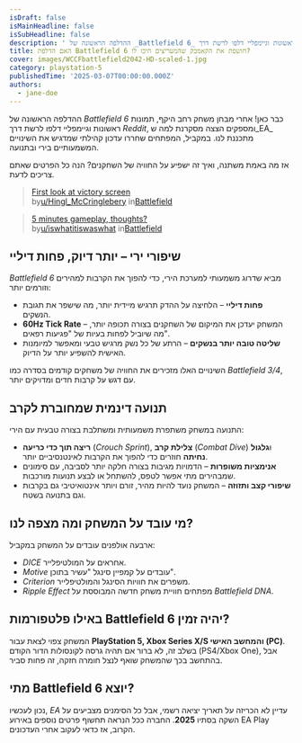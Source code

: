 ```yaml
---
isDraft: false
isMainHeadline: false
isSubHeadline: false
description: ' ההדלפה הראשונה של _Battlefield 6_ כבר כאן! אחרי מבחן משחק רחב היקף, תמונות ראשונות וגיימפליי דלפו לרשת דרך _Reddit_, ומספקים הצצה מסקרנת למ'
title: האם הדלפת Battlefield 6 חושפת את הקאמבק שהמעריצים חיכו לו?
cover: images/WCCFbattlefield2042-HD-scaled-1.jpg
category: playstation-5
publishedTime: '2025-03-07T00:00:00.000Z'
authors:
  - jane-doe
---
```


ההדלפה הראשונה של _Battlefield 6_ כבר כאן! אחרי מבחן משחק רחב היקף, תמונות ראשונות וגיימפליי דלפו לרשת דרך _Reddit_, ומספקים הצצה מסקרנת למה ש_EA_ מתכננת לנו. במקביל, המפתחים שחררו עדכון קהילתי שמדגיש את השינויים המשמעותיים בירי ובתנועה.

אז מה באמת משתנה, ואיך זה ישפיע על החוויה של השחקנים? הנה כל הפרטים שאתם צריכים לדעת.

> [First look at victory screen](https://www.reddit.com/r/Battlefield/comments/1j5swvw/first_look_at_victory_screen/)  
> by[u/Hingl\_McCringlebery](https://www.reddit.com/user/Hingl_McCringlebery/) in[Battlefield](https://www.reddit.com/r/Battlefield/)

> [5 minutes gameplay, thoughts?](https://www.reddit.com/r/Battlefield/comments/1j5sugo/5_minutes_gameplay_thoughts/)  
> by[u/iswhatitiswaswhat](https://www.reddit.com/user/iswhatitiswaswhat/) in[Battlefield](https://www.reddit.com/r/Battlefield/)

## **שיפורי ירי – יותר דיוק, פחות דיליי**

_Battlefield 6_ מביא שדרוג משמעותי למערכת הירי, כדי להפוך את הקרבות למהירים וזורמים יותר:

- **פחות דיליי** – הלחיצה על ההדק תרגיש מיידית יותר, מה שישפר את תגובת הנשקים.
- **60Hz Tick Rate** – המשחק יעדכן את המיקום של השחקנים בצורה תכופה יותר, מה שיוביל לפחות בעיות של "פגיעות רפאים".
- **שליטה טובה יותר בנשקים** – הרתע של כל נשק מרגיש טבעי ומאפשר למיומנות האישית להשפיע יותר על הדיוק.

השינויים האלו מזכירים את החוויה של משחקים קודמים בסדרה כמו _Battlefield 3/4_, עם דגש על קרבות חדים ומדויקים יותר.

## **תנועה דינמית שמחוברת לקרב**

התנועה במשחק משתפרת משמעותית ומשתלבת בצורה טבעית עם הירי:

- **ריצה תוך כדי כריעה** (_Crouch Sprint_), **צלילת קרב** (_Combat Dive_) ו**גלגול נחיתה** חוזרים כדי להפוך את הקרבות לאינטנסיביים יותר.
- **אנימציות משופרות** – הדמויות מגיבות בצורה חלקה יותר לסביבה, עם סימונים שמבהירים מתי אפשר לטפס, להשתחל או לבצע תנועות מורכבות.
- **שיפורי קצב ותזוזה** – המשחק נועד להיות מהיר, זורם ויותר אינטואיטיבי גם בקרבות וגם בתנועה בשטח.

## **מי עובד על המשחק ומה מצפה לנו?**

ארבעה אולפנים עובדים על המשחק במקביל:

- _DICE_ אחראים על המולטיפלייר.
- _Motive_ עובדים על קמפיין סינגל "עשיר בתוכן".
- _Criterion_ משפרים את חוויות הסינגל והמולטיפלייר.
- _Ripple Effect_ מפתחים חוויית משחק חדשה המבוססת על _Battlefield DNA_.

## **באילו פלטפורמות Battlefield 6 יהיה זמין?**

המשחק צפוי לצאת עבור **PlayStation 5, Xbox Series X/S והמחשב האישי (PC)**. בשלב זה, לא ברור אם תהיה גרסה לקונסולות הדור הקודם (PS4/Xbox One), אבל בהתחשב בכך שהמשחק שואף לנצל חומרה חזקה, זה פחות סביר.

## **מתי Battlefield 6 יוצא?**

נכון לעכשיו, _EA_ עדיין לא הכריזה על תאריך יציאה רשמי, אבל כל הסימנים מצביעים על השקה בסתיו **2025**. החברה ככל הנראה תחשוף פרטים נוספים באירוע EA Play הקרוב, אז כדאי לעקוב אחרי העדכונים.
